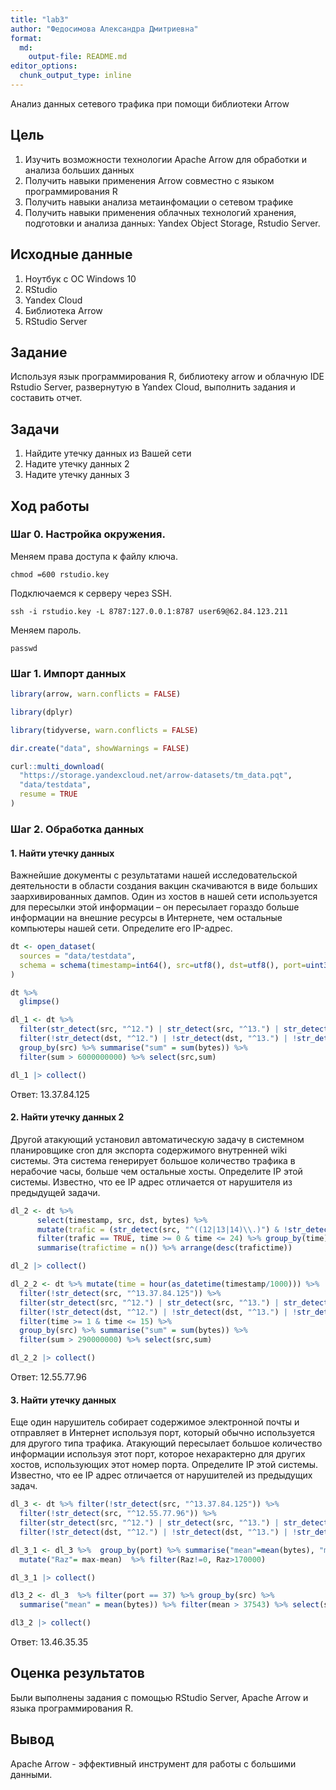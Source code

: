 ---
title: "lab3"
author: "Федосимова Александра Дмитриевна"
format:   
  md:
    output-file: README.md
editor_options: 
  chunk_output_type: inline
---

Анализ данных сетевого трафика при помощи библиотеки
Arrow

## Цель

1. Изучить возможности технологии Apache Arrow для обработки и анализа больших данных \n
2. Получить навыки применения Arrow совместно с языком программирования R \n
3. Получить навыки анализа метаинфомации о сетевом трафике \n
4. Получить навыки применения облачных технологий хранения, подготовки и анализа данных: Yandex Object Storage, Rstudio Server. \n

## Исходные данные

1.  Ноутбук с ОС Windows 10
2.  RStudio
3.  Yandex Cloud
4.  Библиотека Arrow
5.  RStudio Server

## Задание 

Используя язык программирования R, библиотеку arrow и облачную IDE Rstudio Server, развернутую в Yandex Cloud, выполнить задания и составить отчет.

## Задачи

1. Найдите утечку данных из Вашей сети \n
2. Надите утечку данных 2  \n
3. Надите утечку данных 3 \n

## Ход работы

### Шаг 0. Настройка окружения. 

Меняем права доступа к файлу ключа.
```{}
chmod =600 rstudio.key
```

Подключаемся к серверу через SSH.
```{}
ssh -i rstudio.key -L 8787:127.0.0.1:8787 user69@62.84.123.211
```

Меняем пароль.
```{}
passwd
```

### Шаг 1. Импорт данных

```{r}
library(arrow, warn.conflicts = FALSE)
```

```{r}
library(dplyr)
```

```{r}
library(tidyverse, warn.conflicts = FALSE)
```

```{r}
dir.create("data", showWarnings = FALSE)

curl::multi_download(
  "https://storage.yandexcloud.net/arrow-datasets/tm_data.pqt",
  "data/testdata",
  resume = TRUE
)
```


### Шаг 2. Обработка данных

#### 1. Найти утечку данных
Важнейшие документы с результатами нашей исследовательской деятельности в области создания вакцин скачиваются в виде больших заархивированных дампов. Один из хостов в нашей сети используется для пересылки этой информации – он пересылает гораздо больше информации на внешние ресурсы в Интернете, чем остальные компьютеры нашей сети. Определите его IP-адрес.

```{r}
dt <- open_dataset(
  sources = "data/testdata",
  schema = schema(timestamp=int64(), src=utf8(), dst=utf8(), port=uint32(), bytes=uint32())
)

dt %>% 
  glimpse()
```

```{r}
dl_1 <- dt %>%
  filter(str_detect(src, "^12.") | str_detect(src, "^13.") | str_detect(src, "^14."))  %>%
  filter(!str_detect(dst, "^12.") | !str_detect(dst, "^13.") | !str_detect(dst, "^14."))  %>%
  group_by(src) %>% summarise("sum" = sum(bytes)) %>%  
  filter(sum > 6000000000) %>% select(src,sum)

dl_1 |> collect()
```

Ответ: 13.37.84.125

#### 2. Найти утечку данных 2
Другой атакующий установил автоматическую задачу в системном планировщике cron для экспорта содержимого внутренней wiki системы. Эта система генерирует большое количество трафика в нерабочие часы, больше чем остальные хосты. Определите IP этой системы. Известно, что ее IP адрес отличается от нарушителя из предыдущей задачи.

```{r}
dl_2 <- dt %>%
      select(timestamp, src, dst, bytes) %>%
      mutate(trafic = (str_detect(src, "^((12|13|14)\\.)") & !str_detect(dst, "^((12|13|14)\\.)")),time = hour(as_datetime(timestamp/1000))) %>%
      filter(trafic == TRUE, time >= 0 & time <= 24) %>% group_by(time) %>%
      summarise(trafictime = n()) %>% arrange(desc(trafictime))

dl_2 |> collect()
```

```{r}
dl_2_2 <- dt %>% mutate(time = hour(as_datetime(timestamp/1000))) %>% 
  filter(!str_detect(src, "^13.37.84.125")) %>% 
  filter(str_detect(src, "^12.") | str_detect(src, "^13.") | str_detect(src, "^14."))  %>%
  filter(!str_detect(dst, "^12.") | !str_detect(dst, "^13.") | !str_detect(dst, "^14."))  %>%
  filter(time >= 1 & time <= 15) %>% 
  group_by(src) %>% summarise("sum" = sum(bytes)) %>%
  filter(sum > 290000000) %>% select(src,sum) 

dl_2_2 |> collect()
```

Ответ: 12.55.77.96

#### 3. Найти утечку данных
Еще один нарушитель собирает содержимое электронной почты и отправляет в Интернет используя порт, который обычно используется для другого типа трафика. Атакующий пересылает большое количество информации используя этот порт, которое нехарактерно для других хостов, использующих этот номер порта. Определите IP этой системы. Известно, что ее IP адрес отличается от нарушителей из предыдущих задач.

```{r}
dl_3 <- dt %>% filter(!str_detect(src, "^13.37.84.125")) %>% 
  filter(!str_detect(src, "^12.55.77.96")) %>% 
  filter(str_detect(src, "^12.") | str_detect(src, "^13.") | str_detect(src, "^14."))  %>%
  filter(!str_detect(dst, "^12.") | !str_detect(dst, "^13.") | !str_detect(dst, "^14."))  %>% select(src, bytes, port) 
```

```{r}
dl_3_1 <- dl_3 %>%  group_by(port) %>% summarise("mean"=mean(bytes), "max"=max(bytes), "sum" = sum(bytes)) %>% 
  mutate("Raz"= max-mean)  %>% filter(Raz!=0, Raz>170000)

dl_3_1 |> collect()
```

```{r}
dl3_2 <- dl_3  %>% filter(port == 37) %>% group_by(src) %>% 
  summarise("mean" = mean(bytes)) %>% filter(mean > 37543) %>% select(src)

dl3_2 |> collect()
```

Ответ: 13.46.35.35

## Оценка результатов

Были выполнены задания с помощью RStudio Server, Apache Arrow и языка программирования R.

## Вывод

Apache Arrow - эффективный инструмент для работы с большими данными.
